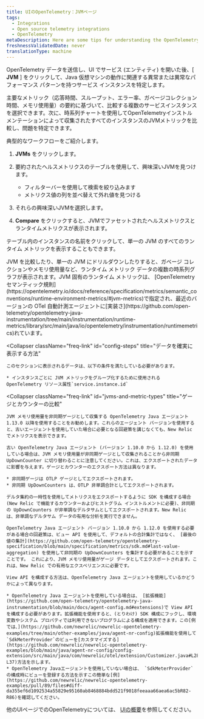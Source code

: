 ```yaml
---
title: UIのOpenTelemetry：JVMページ
tags:
  - Integrations
  - Open source telemetry integrations
  - OpenTelemetry
metaDescription: Here are some tips for understanding the OpenTelemetry JVMs page in the New Relic UI.
freshnessValidatedDate: never
translationType: machine
---
```


OpenTelemetry データを送信し、UI でサービス (エンティティ) を開いた後、\[ **JVM** ] をクリックして、Java 仮想マシンの動作に関連する異常または異常なパフォーマンス パターンを持つサービス インスタンスを特定します。

主要なメトリック（応答時間、スループット、エラー率、ガベージコレクション時間、メモリ使用量）の要約に基づいて、比較する複数のサービスインスタンスを選択できます。次に、時系列チャートを使用してOpenTelemetryインストルメンテーションによって収集されたすべてのインスタンスのJVMメトリックを比較し、問題を特定できます。

典型的なワークフローをご紹介します。

1. **JVMs** をクリックします。

2. 要約されたヘルスメトリクスのテーブルを使用して、興味深いJVMを見つけます。

   * フィルターバーを使用して検索を絞り込みます
   * メトリクス値の列を並べ替えて外れ値を見つける

3. それらの興味深いJVMを選択します。

4. **Compare** をクリックすると、JVMでファセットされたヘルスメトリクスとランタイムメトリクスが表示されます。

テーブル内のインスタンスの名前をクリックして、単一の JVM のすべてのランタイム メトリックを表示することもできます。

<CollapserGroup>
  <Collapser
    className="freq-link"
    id="metric-details"
    title="ランタイムメトリックの詳細"
  >
    JVM を比較したり、単一の JVM にドリルダウンしたりすると、ガベージ コレクションやメモリ使用量など、ランタイム メトリック データの複数の時系列グラフが表示されます。JVM 固有のランタイム メトリックは、 [OpenTelemetry セマンティック規則](https://opentelemetry.io/docs/reference/specification/metrics/semantic_conventions/runtime-environment-metrics/#jvm-metrics)で指定され、最近のバージョンの OTel 自動計測エージェントに[実装さ](https://github.com/open-telemetry/opentelemetry-java-instrumentation/tree/main/instrumentation/runtime-metrics/library/src/main/java/io/opentelemetry/instrumentation/runtimemetrics)れています。
  </Collapser>

  <Collapser
    className="freq-link"
    id="config-steps"
    title="データを確実に表示する方法"
  >
    このセクションに表示されるデータは、以下の条件を満たしている必要があります。

    * インスタンスごとに JVM メトリックをグループ化するために使用される OpenTelemetry リソース属性`service.instance.id`
  </Collapser>

  <Collapser
    className="freq-link"
    id="jvms-and-metric-types"
    title="ゲージとカウンターの比較"
  >
    JVM メモリ使用量を非同期ゲージとして収集する OpenTelemetry Java エージェント 1.13.0 以降を使用することをお勧めします。これらのエージェント バージョンを使用すると、古いエージェントを使用していた場合に必要となる回避策を講じなくても、New Relic でメトリクスを表示できます。

    古い OpenTelemetry Java エージェント (バージョン 1.10.0 から 1.12.0) を使用している場合は、JVM メモリ使用量が非同期ゲージとして収集されることから非同期 UpDownCounter に切り替わることに注意してください。これは、エクスポートされたデータに影響を与えます。ゲージとカウンターのエクスポート方法は異なります。

    * 非同期ゲージは OTLP ゲージとしてエクスポートされます。
    * 非同期 UpDownCounters は、OTLP 非単調合計としてエクスポートされます。

    デルタ集約の一時性を使用してメトリクスをエクスポートするように SDK を構成する場合 (New Relic で機能するカウンターおよびヒストグラム インストルメントに必要)、非同期の UpDownCounters が非単調なデルタサムとしてエクスポートされます。New Relic は、非単調なデルタサム データの有用な分析を実行できません。

    OpenTelemetry Java エージェント バージョン 1.10.0 から 1.12.0 を使用する必要がある場合の回避策は、ビュー API を使用して、デフォルトの合計集計ではなく、 [最後の値の集計](https://github.com/open-telemetry/opentelemetry-specification/blob/main/specification/metrics/sdk.md#last-value-aggregation) を使用して非同期の UpDownCounters を集計する必要があることを示すことです。 これにより、JVM メモリ使用量がゲージ データとしてエクスポートされます。これは、New Relic での有用なエクスペリエンスに必要です。

    View API を構成する方法は、OpenTelemetry Java エージェントを使用しているかどうかによって異なります。

    * OpenTelemetry Java エージェントを使用している場合は、 [拡張機能](https://github.com/open-telemetry/opentelemetry-java-instrumentation/blob/main/docs/agent-config.md#extensions)で View API を構成する必要があります。拡張機能を使用すると、(とりわけ) SDK 構成にフックし、環境変数やシステム プロパティでは利用できないプログラムによる構成を適用できます。この[例では、](https://github.com/newrelic/newrelic-opentelemetry-examples/tree/main/other-examples/java/agent-nr-config)拡張機能を使用して`SdkMeterProvider`のビューを[カスタマイズする](https://github.com/newrelic/newrelic-opentelemetry-examples/blob/main/java/agent-nr-config/config-extension/src/main/java/com/newrelic/otel/extension/Customizer.java#L28-L37)方法を示します。
    * OpenTelemetry Javaエージェントを使用していない場合は、 `SdkMeterProvider`の構成時にビューを登録する方法を示すこの簡単な[例](https://github.com/newrelic/newrelic-opentelemetry-examples/pull/89/files#diff-da355ef6d1092534a55829e95160ab8468884bdd521f9018feeaaa66aea6ac5bR82-R86)を確認してください。
  </Collapser>
</CollapserGroup>

他のUIページでのOpenTelemetryについては、 [UIの概要](/docs/more-integrations/open-source-telemetry-integrations/opentelemetry/view-your-data/opentelemetry-view-your-data)を参照してください。